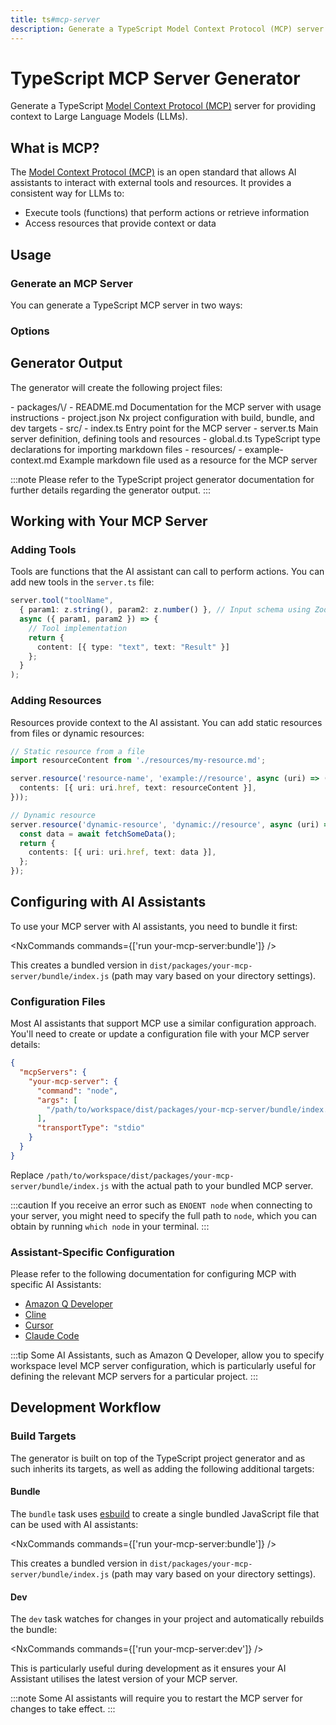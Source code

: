 ```yaml
---
title: ts#mcp-server
description: Generate a TypeScript Model Context Protocol (MCP) server for providing context to Large Language Models
---
```



# TypeScript MCP Server Generator

Generate a TypeScript [Model Context Protocol (MCP)](https://modelcontextprotocol.io/) server for providing context to Large Language Models (LLMs).

## What is MCP?

The [Model Context Protocol (MCP)](https://modelcontextprotocol.io/) is an open standard that allows AI assistants to interact with external tools and resources. It provides a consistent way for LLMs to:

- Execute tools (functions) that perform actions or retrieve information
- Access resources that provide context or data

## Usage

### Generate an MCP Server

You can generate a TypeScript MCP server in two ways:

<RunGenerator generator="ts#mcp-server" />

### Options

<GeneratorParameters schema={schema} />

## Generator Output

The generator will create the following project files:

<FileTree>
  - packages/\<name>/
    - README.md Documentation for the MCP server with usage instructions
    - project.json Nx project configuration with build, bundle, and dev targets
    - src/
      - index.ts Entry point for the MCP server
      - server.ts Main server definition, defining tools and resources
      - global.d.ts TypeScript type declarations for importing markdown files
      - resources/
        - example-context.md Example markdown file used as a resource for the MCP server
</FileTree>

:::note
Please refer to the <Link path="/guides/typescript-project">TypeScript project generator documentation</Link> for further details regarding the generator output.
:::

## Working with Your MCP Server

### Adding Tools

Tools are functions that the AI assistant can call to perform actions. You can add new tools in the `server.ts` file:

```typescript
server.tool("toolName",
  { param1: z.string(), param2: z.number() }, // Input schema using Zod
  async ({ param1, param2 }) => {
    // Tool implementation
    return {
      content: [{ type: "text", text: "Result" }]
    };
  }
);
```

### Adding Resources

Resources provide context to the AI assistant. You can add static resources from files or dynamic resources:

```typescript
// Static resource from a file
import resourceContent from './resources/my-resource.md';

server.resource('resource-name', 'example://resource', async (uri) => ({
  contents: [{ uri: uri.href, text: resourceContent }],
}));

// Dynamic resource
server.resource('dynamic-resource', 'dynamic://resource', async (uri) => {
  const data = await fetchSomeData();
  return {
    contents: [{ uri: uri.href, text: data }],
  };
});
```

## Configuring with AI Assistants

To use your MCP server with AI assistants, you need to bundle it first:

<NxCommands commands={['run your-mcp-server:bundle']} />

This creates a bundled version in `dist/packages/your-mcp-server/bundle/index.js` (path may vary based on your directory settings).

### Configuration Files

Most AI assistants that support MCP use a similar configuration approach. You'll need to create or update a configuration file with your MCP server details:

```json
{
  "mcpServers": {
    "your-mcp-server": {
      "command": "node",
      "args": [
        "/path/to/workspace/dist/packages/your-mcp-server/bundle/index.js"
      ],
      "transportType": "stdio"
    }
  }
}
```

Replace `/path/to/workspace/dist/packages/your-mcp-server/bundle/index.js` with the actual path to your bundled MCP server.

:::caution
If you receive an error such as `ENOENT node` when connecting to your server, you might need to specify the full path to `node`, which you can obtain by running `which node` in your terminal.
:::

### Assistant-Specific Configuration

Please refer to the following documentation for configuring MCP with specific AI Assistants:

- [Amazon Q Developer](https://docs.aws.amazon.com/amazonq/latest/qdeveloper-ug/command-line-mcp-configuration.html)
- [Cline](https://docs.cline.bot/mcp-servers/configuring-mcp-servers)
- [Cursor](https://docs.cursor.com/context/model-context-protocol)
- [Claude Code](https://docs.anthropic.com/en/docs/agents-and-tools/claude-code/tutorials#set-up-model-context-protocol-mcp)

:::tip
Some AI Assistants, such as Amazon Q Developer, allow you to specify workspace level MCP server configuration, which is particularly useful for defining the relevant MCP servers for a particular project.
:::

## Development Workflow

### Build Targets

The generator is built on top of the <Link path="/guides/typescript-project">TypeScript project generator</Link> and as such inherits its targets, as well as adding the following additional targets:

#### Bundle

The `bundle` task uses [esbuild](https://esbuild.github.io/) to create a single bundled JavaScript file that can be used with AI assistants:

<NxCommands commands={['run your-mcp-server:bundle']} />

This creates a bundled version in `dist/packages/your-mcp-server/bundle/index.js` (path may vary based on your directory settings).

#### Dev

The `dev` task watches for changes in your project and automatically rebuilds the bundle:

<NxCommands commands={['run your-mcp-server:dev']} />

This is particularly useful during development as it ensures your AI Assistant utilises the latest version of your MCP server.

:::note
Some AI assistants will require you to restart the MCP server for changes to take effect.
:::
